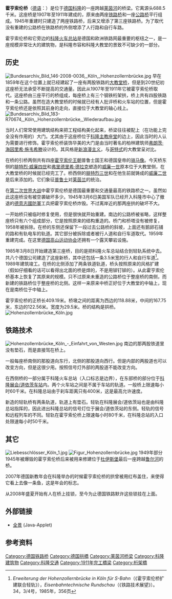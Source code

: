 {{noteTA
|1=zh-tw:公尺; zh-hans:米;
|2=zh-tw:公里; zh-hans:千米;
}}

{{Infobox_Bridge
|bridge_name=霍亨索伦桥
|native_name=Hohenzollernbrücke
|image=Hohenzollernbrücke Köln von oben.jpg
|image_size=
|caption=霍亨索伦桥
|official_name=
|carries=铁路和行人
|crosses=莱茵河
|locale=德国科隆
|maint=
|id=
|design=拱桥
|mainspan=
|length=409.19米
|width=29.5米
|height=
|load=
|clearance=
|below=
|aadtraffic=
|traffic=1200多列列车<ref>DB Bahn: [http://www.bahnhof.de/site/bahnhoefe/de/west/koeln/daten__und__fakten/daten__und__fakten__.html 科隆火车总站]</ref>
|designed_by=
|begin=1907年
|complete=1911年
|open=
|closed= 
|destruction=
|toll=
|also_known_as=
|map_cue=
|map_image=
|map_text=
|map_width= 
|coordinates={{coord|50|56|29|N|06|57|56|E|}}
|lat=
|long=
|extra=
}}
'''霍亨索伦桥'''（[[德语|德语]]：{{lang|de|Hohenzollernbrücke}}）是位于[[德国|德国]][[科隆|科隆]]的一座跨越[[莱茵河|莱茵河]]的桥梁。它离源头688.5千米。这座桥是1907年至1911年建成的，原来由两座[[铁路桥|铁路桥]]和一座[[公路桥|公路桥]]平行组成。1945年重建时只建造了两座铁路桥，后来又增添了第三座铁路桥。为了取代没有重建的公路桥在铁路桥的外侧增添了人行路和自行车路。

霍亨索伦桥和它旁边的[[科隆火车总站|科隆火车总站]]是德国和欧洲铁路网最重要的枢纽之一，是一座规模非常壮大的建筑物，是科隆市容和科隆大教堂的景致不可缺少的一部分。

== 历史 ==
[[File:Bundesarchiv_Bild_146-2008-0036,_Köln,_Hohenzollernbrücke.jpg|thumb]]
早在1859年在这个位置上就已经建起了一座有两股铁路的[[大教堂桥|大教堂桥]]，但是到20世纪初这座桥无法承受不断提高的交通量。因此从1907年至1911年它被霍亨索伦桥取代。这座桥由三座平行的桥组成，每座桥上有三个钢铁桁架拱，桥上共有四股铁路和一条公路。虽然在造大教堂桥的时候就已经有人批评桥和火车站的位置，但是霍亨索伦桥还是依照其前身的走向，直接位于大教堂的轴心线上。
[[File:Bundesarchiv_Bild_183-R70674,_Köln,_Hohenzollernbrücke,_Wiederaufbau.jpg|thumb]]

当时人们常常使用建筑结构来把工程结构美化起来，桥梁往往被配上（在功能上完全没有作用的）大门。尤其由于这座桥位于[[科隆主教座堂|科隆主教座堂]]的边上，因此当时的人认为需要进行修饰。霍亨索伦桥装饰华美的大门是由当时著名的柏林建筑师[[弗朗茨·海因里希·施韦希滕|弗朗茨·海因里希·施韦希滕]]设计的。其风格是[[新浪漫主义|新浪漫主义]]，与[[哥特式艺术|哥特式]]的大教堂呈对比。

在桥的引桥两侧共有四座[[霍亨索伦王朝|霍亨索伦王朝]]普鲁士国王和德国皇帝的[[骑马像|骑马像]]。今天桥东侧的[[腓特烈·威廉四世|腓特烈·威廉四世]]和[[弗里德里希·德拉克|弗里德里希·德拉克]]塑造的[[威廉一世_(德国)|威廉一世]]原本位于大教堂侧，在大教堂桥的时候就已经完工了。桥西侧的[[腓特烈三世_(普鲁士)|腓特烈三世]]和在他生前就铸成的[[威廉二世_(德国)|威廉二世]]是后来添加的。它们象征[[普鲁士|普鲁士]]对[[莱茵兰|莱茵兰]]的统治。

在[[第二次世界大战|第二次世界大战]]中霍亨索伦桥是德国最重要和交通量最高的铁路桥之一。虽然如此这座桥没有被空袭破坏多少。1945年3月6日美国军队已经开入科隆市中心了撤退的[[德意志國防軍|德意志國防軍]]工兵把霍亨索伦桥炸毁。不过离岸近的那两座拱的破坏不大。

一开始桥只被临时修复使用，但是很快就开始重建。南边的公路桥被省略，这样整座桥只有六个组成部分，它是按照原来的结构重造的。桥门和桥塔没有被修复，1958年被拆除。在桥的东侧还保留下一段过去公路桥的斜坡，上面还有鹅卵石铺的路和有轨电车的轨道。其它部分被拆除或者被行人道和自行车道取代。1959年重建完成。在这里[[德国高山运动协会|德国高山运动协会]]还拥有一个露天攀岩设施。

1985年3月8日开始建造第三座桥，目的是把科隆火车总站结合到轻轨系统中去。共八个德国公司建造了这座新桥，其中还包括一条3.5米宽的行人和自行车道<ref name="etr-1985-356">''Erweiterung der Hohenzollernbrücke in Köln für S-Bahn''（《霍亨索伦桥扩建联合轻轨》），''Eisenbahntechnische Rundschau''（《铁路技术展望》）。34，3/4号，1985年，356页</ref>。1989年建筑竣工。在桥的北侧添加了两条铁道轨道，桥头按照原来的风格扩建（假如仔细看的话可以看得出北面的桥是焊的，不是用铆钉铆的）。从此霍亨索伦桥基本上恢复了其原来的规模。只不过原来未重造的公路桥位于整座桥的南侧，而新建的铁路桥位于整座桥的北侧。这样一来原来中桥正好位于大教堂的中轴上，现在是南桥位于中轴上。

霍亨索伦桥的正桥长409.19米。桥墩之间的距离为西边的118.88米，中间的167.75米，东边的122.56米。宽度为29.5米。桥的结构是拱桥。
[[File:Hohenzollernbrücke_Köln.jpg|thumb]]

== 铁路技术 ==
[[File:Hohenzollernbrücke_Köln_-_Einfahrt_von_Westen.jpg|thumb]]
南边的那两股铁道里没有垫石，而是直接驾在桥上。

一般每座桥南侧的那股道向东行，北侧的那股道向西行。但是内部的两股道也可以改变方向，但是这很少用。按照信号灯外部的两股道不能改变方向。

在西侧桥的一部分属于科隆火车总站（入口标志是边界），在东部桥的部分位于[[科隆展会/道依茨车站|科隆展会/道依茨车站]]内。两个火车站之间是不属于车站的轨道。一般桥上限速每小时60千米。在科隆总站由于刹车距离只有400米，这是最高允许速度。

新造的轻轨桥有两条轨道，轨道上有垫石。轻轨在科隆展会/道依茨站也是由科隆总站指挥的，因此进出科隆总站的信号灯位于展会/道依茨站的东侧。轻轨的信号和远程列车的不同。轻轨在霍亨索伦桥上限速每小时80千米，在科隆总站的入口处限速每小时50千米。

== 其它 ==
[[File:Liebesschlösser_Köln_1.jpg|thumb]]
[[File:Figur_Hohenzollernbrücke.jpg|thumb]]
1949年部分1945年被爆毁的霍亨索伦桥后来被用来修建位于[[杜伊斯堡|杜伊斯堡]]最后一座跨越[[鲁尔河|鲁尔河]]的桥。

2007年德国新教年会在科隆举办的时候霍亨索伦桥的拱曾被用红布盖住，来使得它看上去像一条鱼，这是年会的标志。

从2008年盛夏开始有人在桥上挂锁，至今为止德国铁路默许这些锁挂在上面。

== 外部链接 ==
{{Commons|Hohenzollernbrücke}}
* [http://www.stadtpanoramen.de/koeln/koeln_nacht.html 全景] (Java-Applet)

== 参考资料 ==
<references/>

{{Authority control}}
[[Category:德国铁路桥|Category:德国铁路桥]]
[[Category:德国拱橋|Category:德国拱橋]]
[[Category:莱茵河桥梁|Category:莱茵河桥梁]]
[[Category:科隆建筑物|Category:科隆建筑物]]
[[Category:科隆交通|Category:科隆交通]]
[[Category:1911年完工橋梁|Category:1911年完工橋梁]]
[[Category:桁架橋|Category:桁架橋]]